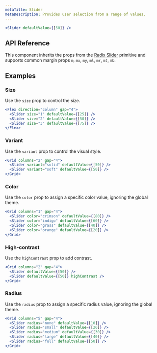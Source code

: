 ```yaml
---
metaTitle: Slider
metaDescription: Provides user selection from a range of values.
---
```


```jsx live=true
<Slider defaultValue={[50]} />
```

## API Reference

This component inherits the props from the [Radix Slider](/docs/primitives/components/slider) primitive and supports common margin props `m`, `mx`, `my`, `ml`, `mr`, `mt`, `mb`.

<ThemesPropsTable name="slider" />

## Examples

### Size

Use the `size` prop to control the size.

```jsx live=true
<Flex direction="column" gap="4">
  <Slider size="1" defaultValue={[25]} />
  <Slider size="2" defaultValue={[50]} />
  <Slider size="3" defaultValue={[75]} />
</Flex>
```

### Variant

Use the `variant` prop to control the visual style.

```jsx live=true
<Grid columns="2" gap="4">
  <Slider variant="solid" defaultValue={[50]} />
  <Slider variant="soft" defaultValue={[50]} />
</Grid>
```

### Color

Use the `color` prop to assign a specific color value, ignoring the global theme.

```jsx live=true
<Grid columns="1" gap="4">
  <Slider color="crimson" defaultValue={[80]} />
  <Slider color="indigo" defaultValue={[60]} />
  <Slider color="grass" defaultValue={[40]} />
  <Slider color="orange" defaultValue={[20]} />
</Grid>
```

### High-contrast

Use the `highContrast` prop to add contrast.

```jsx live=true
<Grid columns="2" gap="4">
  <Slider defaultValue={[50]} />
  <Slider defaultValue={[50]} highContrast />
</Grid>
```

### Radius

Use the `radius` prop to assign a specific radius value, ignoring the global theme.

```jsx live=true
<Grid columns="5" gap="4">
  <Slider radius="none" defaultValue={[10]} />
  <Slider radius="small" defaultValue={[20]} />
  <Slider radius="medium" defaultValue={[30]} />
  <Slider radius="large" defaultValue={[40]} />
  <Slider radius="full" defaultValue={[50]} />
</Grid>
```

